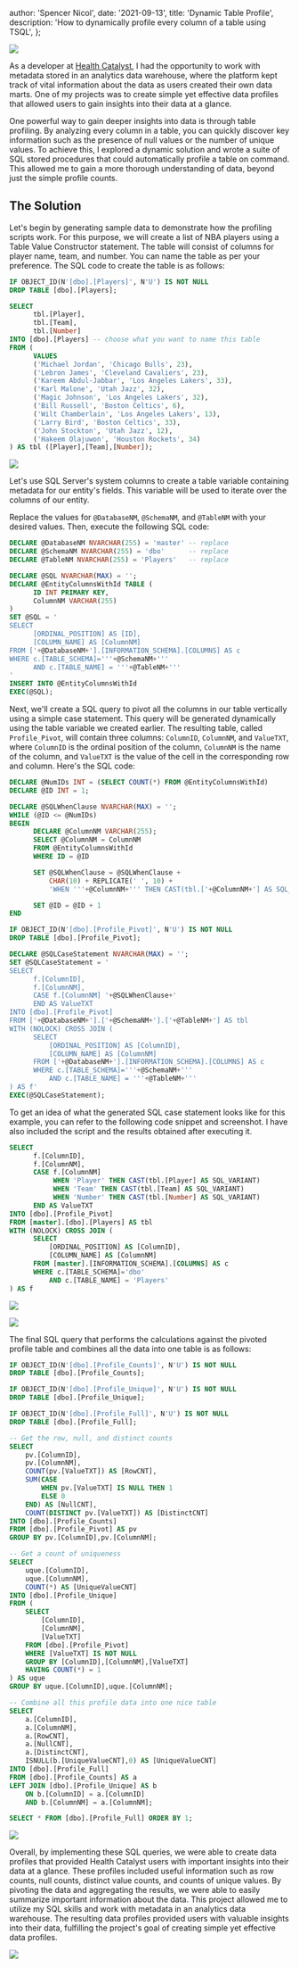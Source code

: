 
  author: 'Spencer Nicol',
  date: '2021-09-13',
  title: 'Dynamic Table Profile',
  description: 'How to dynamically profile every column of a table using TSQL',
};


<Image
  src='https://media.publit.io/file/dynamicTableProfile/dynamic-table-profile.webp'
  width={800}
  height={400}
/>

As a developer at [Health Catalyst](https://healthcatalyst.com), I had the
opportunity to work with metadata stored in an analytics data warehouse, where
the platform kept track of vital information about the data as users created
their own data marts. One of my projects was to create simple yet effective data
profiles that allowed users to gain insights into their data at a glance.

One powerful way to gain deeper insights into data is through table profiling.
By analyzing every column in a table, you can quickly discover key information
such as the presence of null values or the number of unique values. To achieve
this, I explored a dynamic solution and wrote a suite of SQL stored procedures
that could automatically profile a table on command. This allowed me to gain a
more thorough understanding of data, beyond just the simple profile counts.

## The Solution

Let's begin by generating sample data to demonstrate how the profiling scripts
work. For this purpose, we will create a list of NBA players using a Table Value
Constructor statement. The table will consist of columns for player name, team,
and number. You can name the table as per your preference. The SQL code to
create the table is as follows:

```sql
IF OBJECT_ID(N'[dbo].[Players]', N'U') IS NOT NULL
DROP TABLE [dbo].[Players];

SELECT
      tbl.[Player],
      tbl.[Team],
      tbl.[Number]
INTO [dbo].[Players] -- choose what you want to name this table
FROM (
      VALUES
      ('Michael Jordan', 'Chicago Bulls', 23),
      ('Lebron James', 'Cleveland Cavaliers', 23),
      ('Kareem Abdul-Jabbar', 'Los Angeles Lakers', 33),
      ('Karl Malone', 'Utah Jazz', 32),
      ('Magic Johnson', 'Los Angeles Lakers', 32),
      ('Bill Russell', 'Boston Celtics', 6),
      ('Wilt Chamberlain', 'Los Angeles Lakers', 13),
      ('Larry Bird', 'Boston Celtics', 33),
      ('John Stockton', 'Utah Jazz', 12),
      ('Hakeem Olajuwon', 'Houston Rockets', 34)
) AS tbl ([Player],[Team],[Number]);
```

<Image
  src='https://media.publit.io/file/dynamicTableProfile/data_example.webp'
  width={800}
  height={400}
/>

Let's use SQL Server's system columns to create a table variable containing
metadata for our entity's fields. This variable will be used to iterate over the
columns of our entity.

Replace the values for `@DatabaseNM`, `@SchemaNM`, and `@TableNM` with your
desired values. Then, execute the following SQL code:

```sql
DECLARE @DatabaseNM NVARCHAR(255) = 'master' -- replace
DECLARE @SchemaNM NVARCHAR(255) = 'dbo'      -- replace
DECLARE @TableNM NVARCHAR(255) = 'Players'   -- replace

DECLARE @SQL NVARCHAR(MAX) = '';
DECLARE @EntityColumnsWithId TABLE (
      ID INT PRIMARY KEY,
      ColumnNM VARCHAR(255)
)
SET @SQL = '
SELECT
      [ORDINAL_POSITION] AS [ID],
      [COLUMN_NAME] AS [ColumnNM]
FROM ['+@DatabaseNM+'].[INFORMATION_SCHEMA].[COLUMNS] AS c
WHERE c.[TABLE_SCHEMA]='''+@SchemaNM+'''
      AND c.[TABLE_NAME] = '''+@TableNM+'''
'
INSERT INTO @EntityColumnsWithId
EXEC(@SQL);
```

Next, we'll create a SQL query to pivot all the columns in our table vertically
using a simple case statement. This query will be generated dynamically using
the table variable we created earlier. The resulting table, called
`Profile_Pivot`, will contain three columns: `ColumnID`, `ColumnNM`, and
`ValueTXT`, where `ColumnID` is the ordinal position of the column, `ColumnNM`
is the name of the column, and `ValueTXT` is the value of the cell in the
corresponding row and column. Here's the SQL code:

```sql
DECLARE @NumIDs INT = (SELECT COUNT(*) FROM @EntityColumnsWithId)
DECLARE @ID INT = 1;

DECLARE @SQLWhenClause NVARCHAR(MAX) = '';
WHILE (@ID <= @NumIDs)
BEGIN
      DECLARE @ColumnNM VARCHAR(255);
      SELECT @ColumnNM = ColumnNM
      FROM @EntityColumnsWithId
      WHERE ID = @ID

      SET @SQLWhenClause = @SQLWhenClause +
          CHAR(10) + REPLICATE(' ', 10) +
          'WHEN '''+@ColumnNM+''' THEN CAST(tbl.['+@ColumnNM+'] AS SQL_VARIANT) '

      SET @ID = @ID + 1
END

IF OBJECT_ID(N'[dbo].[Profile_Pivot]', N'U') IS NOT NULL
DROP TABLE [dbo].[Profile_Pivot];

DECLARE @SQLCaseStatement NVARCHAR(MAX) = '';
SET @SQLCaseStatement = '
SELECT
      f.[ColumnID],
      f.[ColumnNM],
      CASE f.[ColumnNM] '+@SQLWhenClause+'
      END AS ValueTXT
INTO [dbo].[Profile_Pivot]
FROM ['+@DatabaseNM+'].['+@SchemaNM+'].['+@TableNM+'] AS tbl
WITH (NOLOCK) CROSS JOIN (
      SELECT
          [ORDINAL_POSITION] AS [ColumnID],
          [COLUMN_NAME] AS [ColumnNM]
      FROM ['+@DatabaseNM+'].[INFORMATION_SCHEMA].[COLUMNS] AS c
      WHERE c.[TABLE_SCHEMA]='''+@SchemaNM+'''
          AND c.[TABLE_NAME] = '''+@TableNM+'''
) AS f'
EXEC(@SQLCaseStatement);
```

To get an idea of what the generated SQL case statement looks like for this
example, you can refer to the following code snippet and screenshot. I have also
included the script and the results obtained after executing it.

```sql
SELECT
      f.[ColumnID],
      f.[ColumnNM],
      CASE f.[ColumnNM]
           WHEN 'Player' THEN CAST(tbl.[Player] AS SQL_VARIANT)
           WHEN 'Team' THEN CAST(tbl.[Team] AS SQL_VARIANT)
           WHEN 'Number' THEN CAST(tbl.[Number] AS SQL_VARIANT)
      END AS ValueTXT
INTO [dbo].[Profile_Pivot]
FROM [master].[dbo].[Players] AS tbl
WITH (NOLOCK) CROSS JOIN (
      SELECT
          [ORDINAL_POSITION] AS [ColumnID],
          [COLUMN_NAME] AS [ColumnNM]
      FROM [master].[INFORMATION_SCHEMA].[COLUMNS] AS c
      WHERE c.[TABLE_SCHEMA]='dbo'
          AND c.[TABLE_NAME] = 'Players'
) AS f
```

<Image
  src='https://media.publit.io/file/dynamicTableProfile/generated-case-statement.png'
  width={800}
  height={400}
/>

<Image
  src='https://media.publit.io/file/dynamicTableProfile/generated_case-statement-data.webp'
  width={800}
  height={400}
/>

The final SQL query that performs the calculations against the pivoted profile
table and combines all the data into one table is as follows:

```sql
IF OBJECT_ID(N'[dbo].[Profile_Counts]', N'U') IS NOT NULL
DROP TABLE [dbo].[Profile_Counts];

IF OBJECT_ID(N'[dbo].[Profile_Unique]', N'U') IS NOT NULL
DROP TABLE [dbo].[Profile_Unique];

IF OBJECT_ID(N'[dbo].[Profile_Full]', N'U') IS NOT NULL
DROP TABLE [dbo].[Profile_Full];

-- Get the row, null, and distinct counts
SELECT
    pv.[ColumnID],
    pv.[ColumnNM],
    COUNT(pv.[ValueTXT]) AS [RowCNT],
    SUM(CASE
        WHEN pv.[ValueTXT] IS NULL THEN 1
        ELSE 0
    END) AS [NullCNT],
    COUNT(DISTINCT pv.[ValueTXT]) AS [DistinctCNT]
INTO [dbo].[Profile_Counts]
FROM [dbo].[Profile_Pivot] AS pv
GROUP BY pv.[ColumnID],pv.[ColumnNM];

-- Get a count of uniqueness
SELECT
    uque.[ColumnID],
    uque.[ColumnNM],
    COUNT(*) AS [UniqueValueCNT]
INTO [dbo].[Profile_Unique]
FROM (
    SELECT
        [ColumnID],
        [ColumnNM],
        [ValueTXT]
    FROM [dbo].[Profile_Pivot]
    WHERE [ValueTXT] IS NOT NULL
    GROUP BY [ColumnID],[ColumnNM],[ValueTXT]
    HAVING COUNT(*) = 1
) AS uque
GROUP BY uque.[ColumnID],uque.[ColumnNM];

-- Combine all this profile data into one nice table
SELECT
    a.[ColumnID],
    a.[ColumnNM],
    a.[RowCNT],
    a.[NullCNT],
    a.[DistinctCNT],
    ISNULL(b.[UniqueValueCNT],0) AS [UniqueValueCNT]
INTO [dbo].[Profile_Full]
FROM [dbo].[Profile_Counts] AS a
LEFT JOIN [dbo].[Profile_Unique] AS b
    ON b.[ColumnID] = a.[ColumnID]
    AND b.[ColumnNM] = a.[ColumnNM];

SELECT * FROM [dbo].[Profile_Full] ORDER BY 1;
```

<Image
  src='https://media.publit.io/file/dynamicTableProfile/output.webp'
  width={800}
  height={400}
/>

Overall, by implementing these SQL queries, we were able to create data profiles
that provided Health Catalyst users with important insights into their data at a
glance. These profiles included useful information such as row counts, null
counts, distinct value counts, and counts of unique values. By pivoting the data
and aggregating the results, we were able to easily summarize important
information about the data. This project allowed me to utilize my SQL skills and
work with metadata in an analytics data warehouse. The resulting data profiles
provided users with valuable insights into their data, fulfilling the project's
goal of creating simple yet effective data profiles.

<Image
  src='https://media.giphy.com/media/NmerZ36iBkmKk/giphy.gif'
  width={800}
  height={400}
/>
